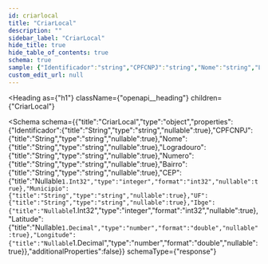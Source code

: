```yaml
---
id: criarlocal
title: "CriarLocal"
description: ""
sidebar_label: "CriarLocal"
hide_title: true
hide_table_of_contents: true
schema: true
sample: {"Identificador":"string","CPFCNPJ":"string","Nome":"string","Logradouro":"string","Numero":"string","Bairro":"string","CEP":0,"Municipio":"string","UF":"string","Ibge":0,"Latitude":0,"Longitude":0}
custom_edit_url: null
---
```



<Heading
  as={"h1"}
  className={"openapi__heading"}
  children={"CriarLocal"}
>
</Heading>





<Schema
  schema={{"title":"CriarLocal","type":"object","properties":{"Identificador":{"title":"String","type":"string","nullable":true},"CPFCNPJ":{"title":"String","type":"string","nullable":true},"Nome":{"title":"String","type":"string","nullable":true},"Logradouro":{"title":"String","type":"string","nullable":true},"Numero":{"title":"String","type":"string","nullable":true},"Bairro":{"title":"String","type":"string","nullable":true},"CEP":{"title":"Nullable`1.Int32","type":"integer","format":"int32","nullable":true},"Municipio":{"title":"String","type":"string","nullable":true},"UF":{"title":"String","type":"string","nullable":true},"Ibge":{"title":"Nullable`1.Int32","type":"integer","format":"int32","nullable":true},"Latitude":{"title":"Nullable`1.Decimal","type":"number","format":"double","nullable":true},"Longitude":{"title":"Nullable`1.Decimal","type":"number","format":"double","nullable":true}},"additionalProperties":false}}
  schemaType={"response"}
>
  
</Schema>
            